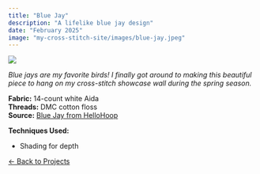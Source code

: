 ```yaml
---
title: "Blue Jay"
description: "A lifelike blue jay design"
date: "February 2025"
image: "my-cross-stitch-site/images/blue-jay.jpeg"
---
```


![](../images/blue-jay.jpeg){.project-hero}

*Blue jays are my favorite birds! I finally got around to making this beautiful piece to hang on my cross-stitch showcase wall during the spring season.*
  
**Fabric:** 14-count white Aida   
**Threads:** DMC cotton floss  
**Source:** [Blue Jay from HelloHoop](https://www.etsy.com/listing/965678244/blue-jay-cross-stitch-pattern-birds)

**Techniques Used:**

- Shading for depth

[← Back to Projects](../projects.qmd)
